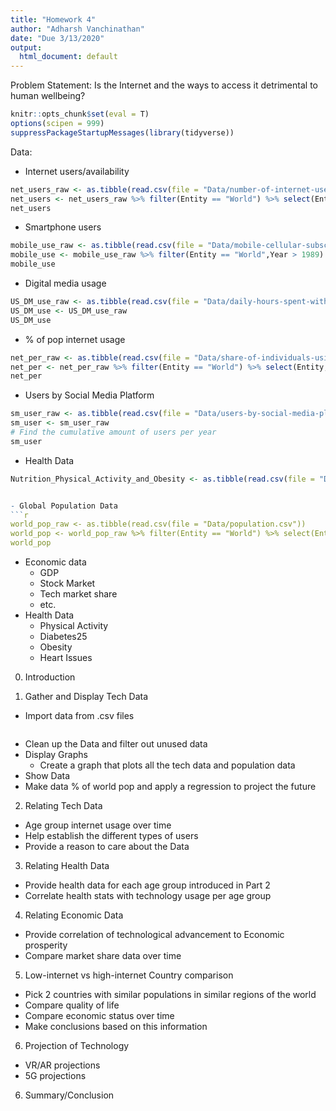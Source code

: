 ```yaml
---
title: "Homework 4"
author: "Adharsh Vanchinathan"
date: "Due 3/13/2020"
output:
  html_document: default
---
```



Problem Statement: Is the Internet and the ways to access it detrimental to human wellbeing?

```r
knitr::opts_chunk$set(eval = T)
options(scipen = 999)
suppressPackageStartupMessages(library(tidyverse))

```
Data:

- Internet users/availability
```r
net_users_raw <- as.tibble(read.csv(file = "Data/number-of-internet-users-by-country.csv"))
net_users <- net_users_raw %>% filter(Entity == "World") %>% select(Entity,Year,Num_Net_Users = Number.of.internet.users..users.) %>% arrange(Year)
net_users
```


- Smartphone users
```r
mobile_use_raw <- as.tibble(read.csv(file = "Data/mobile-cellular-subscriptions-per-100-people.csv"))
mobile_use <- mobile_use_raw %>% filter(Entity == "World",Year > 1989) %>% select(Entity, Year, Mobile_Per_100 = Mobile.cellular.subscriptions..per.100.people...per.100.people.) %>% arrange(Year)
mobile_use
```

- Digital media usage
```r
US_DM_use_raw <- as.tibble(read.csv(file = "Data/daily-hours-spent-with-digital-media-per-adult-user.csv"))
US_DM_use <- US_DM_use_raw 
US_DM_use
```

- % of pop internet usage
```r
net_per_raw <- as.tibble(read.csv(file = "Data/share-of-individuals-using-the-internet.csv"))
net_per <- net_per_raw %>% filter(Entity == "World") %>% select(Entity,Year,Percent_Internet =Individuals.using.the.Internet....of.population.....of.population.) %>% arrange(Year)
net_per

```

- Users by Social Media Platform
```r
sm_user_raw <- as.tibble(read.csv(file = "Data/users-by-social-media-platform.csv"))
sm_user <- sm_user_raw 
# Find the cumulative amount of users per year
sm_user

```

- Health Data
```r
Nutrition_Physical_Activity_and_Obesity <- as.tibble(read.csv(file = "Data/Nutrition_Physical_Activity_and_Obesity"))


- Global Population Data
```r

world_pop_raw <- as.tibble(read.csv(file = "Data/population.csv"))
world_pop <- world_pop_raw %>% filter(Entity == "World") %>% select(Entity,Year,Pop = Population) %>% slice(122:151)
world_pop


```


- Economic data
  - GDP
  - Stock Market
  - Tech market share
  - etc.

- Health Data
  - Physical Activity
  - Diabetes25
  - Obesity
  - Heart Issues
  
0. Introduction

1. Gather and Display Tech Data
  
  - Import data from .csv files
```r


```

  - Clean up the Data and filter out unused data
  - Display Graphs
    - Create a graph that plots all the tech data and population data
  - Show Data
  - Make data % of world pop and apply a regression to project the future

2. Relating Tech Data

  - Age group internet usage over time
  - Help establish the different types of users
  - Provide a reason to care about the Data

3. Relating Health Data

  - Provide health data for each age group introduced in Part 2
  - Correlate health stats with technology usage per age group

4. Relating Economic Data
  - Provide correlation of technological advancement to Economic prosperity
  - Compare market share data over time

5. Low-internet vs high-internet Country comparison
  - Pick 2 countries with similar populations in similar regions of the world
  - Compare quality of life
  - Compare economic status over time
  - Make conclusions based on this information
  
6. Projection of Technology

  - VR/AR projections
  - 5G projections 
  
6. Summary/Conclusion








